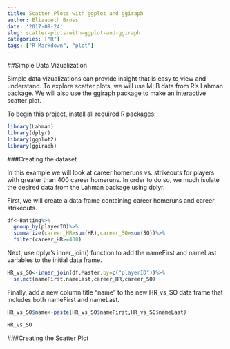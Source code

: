 ```yaml
---
title: Scatter Plots with ggplot and ggiraph
author: Elizabeth Bross
date: '2017-09-24'
slug: scatter-plots-with-ggplot-and-ggiraph
categories: ["R"]
tags: ["R Markdown", "plot"]
---
```


##Simple Data Vizualization

Simple data vizualizations can provide insight that is easy to view and understand. To explore scatter plots, we will use MLB data from R's Lahman package. We will also use the ggiraph package to make an interactive scatter plot.

To begin this project, install all required R packages:

```r
library(Lahman)
library(dplyr)
library(ggplot2)
library(ggiraph)
```

###Creating the dataset

In this example we will look at career homeruns vs. strikeouts for players with greater than 400 career homeruns. In order to do so, we much isolate the desired data from the Lahman package using dplyr. 

First, we will create a data frame containing career homeruns and career strikeouts.

```r
df<-Batting%>%
  group_by(playerID)%>%
  summarize(career_HR=sum(HR),career_SO=sum(SO))%>%
  filter(career_HR>=400)
```

Next, use dplyr's inner_join() function to add the nameFirst and nameLast variables to the initial data frame.

```r
HR_vs_SO<-inner_join(df,Master,by=c("playerID"))%>%
  select(nameFirst,nameLast,career_HR,career_SO)
```

Finally, add a new column title "name" to the new HR_vs_SO data frame that includes both nameFirst and nameLast.

```r
HR_vs_SO$name<-paste(HR_vs_SO$nameFirst,HR_vs_SO$nameLast)

HR_vs_SO
```

###Creating the Scatter Plot
